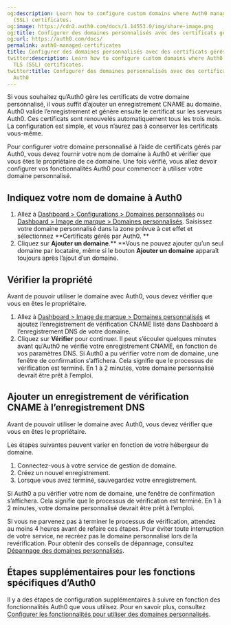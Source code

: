 ```yaml
---
og:description: Learn how to configure custom domains where Auth0 manages the TLS
  (SSL) certificates.
og:image: https://cdn2.auth0.com/docs/1.14553.0/img/share-image.png
og:title: Configurer des domaines personnalisés avec des certificats gérés par Auth0
og:url: https://auth0.com/docs/
permalink: auth0-managed-certificates
title: Configurer des domaines personnalisés avec des certificats gérés par Auth0
twitter:description: Learn how to configure custom domains where Auth0 manages the
  TLS (SSL) certificates.
twitter:title: Configurer des domaines personnalisés avec des certificats gérés par
  Auth0
---
```


Si vous souhaitez qu’Auth0 gère les certificats de votre domaine personnalisé, il vous suffit d’ajouter un enregistrement CNAME au domaine. Auth0 valide l’enregistrement et génère ensuite le certificat sur les serveurs Auth0. Ces certificats sont renouvelés automatiquement tous les trois mois. La configuration est simple, et vous n’aurez pas à conserver les certificats vous-même.

Pour configurer votre domaine personnalisé à l’aide de certificats gérés par Auth0, vous devez fournir votre nom de domaine à Auth0 et vérifier que vous êtes le propriétaire de ce domaine. Une fois vérifié, vous allez devoir configurer vos fonctionnalités Auth0 pour commencer à utiliser votre domaine personnalisé.

## Indiquez votre nom de domaine à Auth0

1. Allez à [Dashboard > Configurations > Domaines personnalisés](%24%7Bmanage_url%7D/#/tenant/custom_domains) ou [Dashboard > Image de marque > Domaines personnalisés](%24%7Bmanage_url%7D/#/custom_domains).  Saisissez votre domaine personnalisé dans la zone prévue à cet effet et sélectionnez **Certificats gérés par Auth0.
**
2. Cliquez sur **Ajouter un domaine**.**
**Vous ne pouvez ajouter qu’un seul domaine par locataire, même si le bouton **Ajouter un domaine** apparaît toujours après l’ajout d’un domaine.

## Vérifier la propriété

Avant de pouvoir utiliser le domaine avec Auth0, vous devez vérifier que vous en êtes le propriétaire.

1. Allez à [Dashboard > Image de marque > Domaines personnalisés](%24%7Bmanage_url%7D/#/branding/custom_domains) et ajoutez l’enregistrement de vérification CNAME listé dans Dashboard à l’enregistrement DNS de votre domaine.
2. Cliquez sur **Vérifier** pour continuer.
Il peut s’écouler quelques minutes avant qu’Auth0 ne vérifie votre enregistrement CNAME, en fonction de vos paramètres DNS. Si Auth0 a pu vérifier votre nom de domaine, une fenêtre de confirmation s’affichera. Cela signifie que le processus de vérification est terminé. En 1 à 2 minutes, votre domaine personnalisé devrait être prêt à l’emploi.

## Ajouter un enregistrement de vérification CNAME à l’enregistrement DNS

Avant de pouvoir utiliser le domaine avec Auth0, vous devez vérifier que vous en êtes le propriétaire.





Les étapes suivantes peuvent varier en fonction de votre hébergeur de domaine.

1. Connectez-vous à votre service de gestion de domaine.
2. Créez un nouvel enregistrement.
3. Lorsque vous avez terminé, sauvegardez votre enregistrement.

Si Auth0 a pu vérifier votre nom de domaine, une fenêtre de confirmation s’affichera. Cela signifie que le processus de vérification est terminé. En 1 à 2 minutes, votre domaine personnalisé devrait être prêt à l’emploi.



Si vous ne parvenez pas à terminer le processus de vérification, attendez au moins 4 heures avant de refaire ces étapes. Pour éviter toute interruption de votre service, ne recréez pas le domaine personnalisé lors de la revérification. Pour obtenir des conseils de dépannage, consultez [Dépannage des domaines personnalisés](https://auth0.com/docs/troubleshoot/integration-extensibility-issues/troubleshoot-custom-domains).

## Étapes supplémentaires pour les fonctions spécifiques d’Auth0

Il y a des étapes de configuration supplémentaires à suivre en fonction des fonctionnalités Auth0 que vous utilisez. Pour en savoir plus, consultez [Configurer les fonctionnalités pour utiliser des domaines personnalisés](/custom-domains/configure-features-to-use-custom-domains).